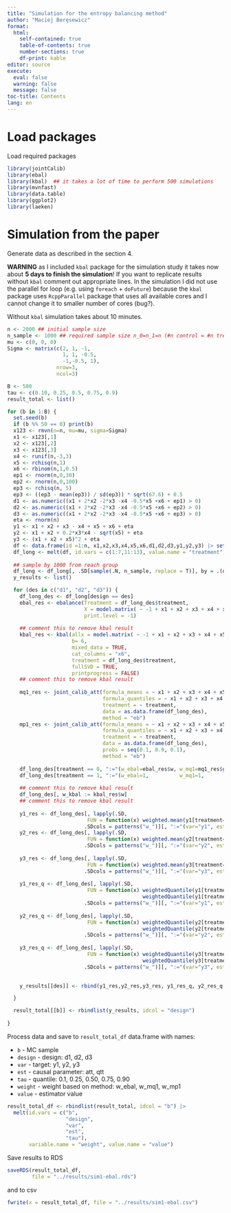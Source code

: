 ```yaml
---
title: "Simulation for the entropy balancing method"
author: "Maciej Beręsewicz"
format: 
  html:
    self-contained: true
    table-of-contents: true
    number-sections: true
    df-print: kable
editor: source
execute: 
  eval: false
  warning: false
  message: false
toc-title: Contents
lang: en
---
```



# Load packages

Load required packages

```r
library(jointCalib)
library(ebal) 
library(kbal)  ## it takes a lot of time to perform 500 simulations
library(mvnfast)
library(data.table)
library(ggplot2)
library(laeken)
```

# Simulation from the paper

Generate data as described in the section 4. 

**WARNING** as I included `kbal` package for the simulation study it takes now about **5 days to finish the simulation**! If you want to replicate results without `kbal` comment out appropriate lines. In the simulation I did not use the parallel for loop (e.g. using `foreach` + `doFuture`) because the `kbal` package uses `RcppParallel` package that uses all available cores and I cannot change it to smaller number of cores (bug?). 

Without `kbal` simulation takes about 10 minutes.


```r
n <- 2000 ## initial sample size
n_sample <- 1000 ## required sample size n_0=n_1=n (#n control = #n treatment)
mu <- c(0, 0, 0) 
Sigma <- matrix(c(2, 1, -1,
                  1, 1, -0.5,
                  -1,-0.5, 1), 
                nrow=3, 
                ncol=3)

B <- 500
tau <- c(0.10, 0.25, 0.5, 0.75, 0.9)
result_total <- list()

for (b in 1:B) {
  set.seed(b)
  if (b %% 50 == 0) print(b)
  x123 <- rmvn(n=n, mu=mu, sigma=Sigma)
  x1 <- x123[,1]
  x2 <- x123[,2]
  x3 <- x123[,3]
  x4 <- runif(n,-3,3)
  x5 <- rchisq(n,1)
  x6 <- rbinom(n,1,0.5)
  ep1 <- rnorm(n,0,30)
  ep2 <- rnorm(n,0,100)
  ep3 <- rchisq(n, 5)
  ep3 <- ((ep3 - mean(ep3)) / sd(ep3)) * sqrt(67.6) + 0.5
  d1 <- as.numeric((x1 + 2*x2 -2*x3 -x4 -0.5*x5 +x6 + ep1) > 0)
  d2 <- as.numeric((x1 + 2*x2 -2*x3 -x4 -0.5*x5 +x6 + ep2) > 0)
  d3 <- as.numeric((x1 + 2*x2 -2*x3 -x4 -0.5*x5 +x6 + ep3) > 0)
  eta <- rnorm(n)
  y1 <- x1 + x2 + x3 - x4 + x5 + x6 + eta
  y2 <- x1 + x2 + 0.2*x3*x4 - sqrt(x5) + eta
  y3 <- (x1 + x2 + x5)^2 + eta
  df <- data.frame(id =1:n, x1,x2,x3,x4,x5,x6,d1,d2,d3,y1,y2,y3) |> setDT()
  df_long <- melt(df, id.vars = c(1:7,11:13), value.name = "treatment", variable.name = "design")
  
  ## sample by 1000 from reach group
  df_long <- df_long[, .SD[sample(.N, n_sample, replace = T)], by = .(design, treatment)]
  y_results <- list()

  for (des in c("d1", "d2", "d3")) {
    df_long_des <- df_long[design == des]
    ebal_res <- ebalance(Treatment = df_long_des$treatment, 
                         X = model.matrix( ~ -1 + x1 + x2 + x3 + x4 + x5 + x6, df_long_des), 
                         print.level = -1)
    
    ## comment this to remove kbal result
    kbal_res <- kbal(allx = model.matrix( ~ -1 + x1 + x2 + x3 + x4 + x5 + x6, df_long_des),
                     b= 6,
                     mixed_data = TRUE,
                     cat_columns = "x6",
                     treatment = df_long_des$treatment,
                     fullSVD = TRUE,
                     printprogress = FALSE)
    ## comment this to remove kbal result
    
    mq1_res <- joint_calib_att(formula_means = ~ x1 + x2 + x3 + x4 + x5 + x6,
                               formula_quantiles = ~ x1 + x2 + x3 + x4 + x5,
                               treatment = ~ treatment,
                               data = as.data.frame(df_long_des),
                               method = "eb")
    mp1_res <- joint_calib_att(formula_means = ~ x1 + x2 + x3 + x4 + x5 + x6,
                               formula_quantiles = ~ x1 + x2 + x3 + x4 + x5,
                               treatment = ~ treatment,
                               data = as.data.frame(df_long_des),
                               probs = seq(0.1, 0.9, 0.1),
                               method = "eb") 
    
    df_long_des[treatment == 0, ":="(w_ebal=ebal_res$w, w_mq1=mq1_res$g, w_mp1=mp1_res$g)]
    df_long_des[treatment == 1, ":="(w_ebal=1,          w_mq1=1,         w_mp1=1)]
    
    ## comment this to remove kbal result
    df_long_des[, w_kbal := kbal_res$w]
    ## comment this to remove kbal result
    
    y1_res <- df_long_des[, lapply(.SD, 
                          FUN = function(x) weighted.mean(y1[treatment==1], x[treatment==1]) - weighted.mean(y1[treatment==0], x[treatment==0])), 
                         .SDcols = patterns("w_")][, ":="(var="y1", est="att", tau=NA)]
    y2_res <- df_long_des[, lapply(.SD, 
                          FUN = function(x) weighted.mean(y2[treatment==1], x[treatment==1]) - weighted.mean(y2[treatment==0], x[treatment==0])), 
                         .SDcols = patterns("w_")][, ":="(var="y2", est="att", tau=NA)]
    
    y3_res <- df_long_des[, lapply(.SD, 
                          FUN = function(x) weighted.mean(y3[treatment==1], x[treatment==1]) - weighted.mean(y3[treatment==0], x[treatment==0])), 
                         .SDcols = patterns("w_")][, ":="(var="y3", est="att", tau=NA)]
    
    y1_res_q <- df_long_des[, lapply(.SD, 
                          FUN = function(x) weightedQuantile(y1[treatment==1], x[treatment==1], tau) - 
                                            weightedQuantile(y1[treatment==0], x[treatment==0],tau)), 
                         .SDcols = patterns("w_")][, ":="(var="y1", est="qtt", tau=tau)]
    
    y2_res_q <- df_long_des[, lapply(.SD, 
                          FUN = function(x) weightedQuantile(y2[treatment==1], x[treatment==1], tau) - 
                                            weightedQuantile(y2[treatment==0], x[treatment==0],tau)), 
                         .SDcols = patterns("w_")][, ":="(var="y2", est="qtt", tau=tau)]
    
    y3_res_q <- df_long_des[, lapply(.SD, 
                          FUN = function(x) weightedQuantile(y3[treatment==1], x[treatment==1], tau) - 
                                            weightedQuantile(y3[treatment==0], x[treatment==0],tau)), 
                         .SDcols = patterns("w_")][, ":="(var="y3", est="qtt", tau=tau)]

    
    y_results[[des]] <- rbind(y1_res,y2_res,y3_res, y1_res_q, y2_res_q, y3_res_q)

  }

  result_total[[b]] <- rbindlist(y_results, idcol = "design")
  
}

```

Process data and save to `result_total_df` data.frame with names:

+ `b` - MC sample
+ `design` - design: d1, d2, d3
+ `var` - target: y1, y2, y3
+ `est` - causal parameter: att, qtt
+ `tau` - quantile: 0.1, 0.25, 0.50, 0.75, 0.90
+ `weight` - weight based on method: w_ebal, w_mq1, w_mp1
+ `value` - estimator value

```r
result_total_df <- rbindlist(result_total, idcol = "b") |> 
  melt(id.vars = c("b", 
                   "design", 
                   "var", 
                   "est", 
                   "tau"), 
       variable.name = "weight", value.name = "value")
```

Save results to RDS 

```r
saveRDS(result_total_df, 
        file = "../results/sim1-ebal.rds")
```

and to csv

```r
fwrite(x = result_total_df, file = "../results/sim1-ebal.csv")
```

